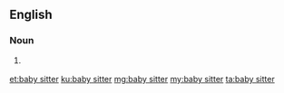 ==English==

===Noun===
{{en-noun|head=[[baby]] [[sitter]]}}

# {{context|rare|lang=en}} {{alternative spelling of|babysitter}}

[[et:baby sitter]]
[[ku:baby sitter]]
[[mg:baby sitter]]
[[my:baby sitter]]
[[ta:baby sitter]]